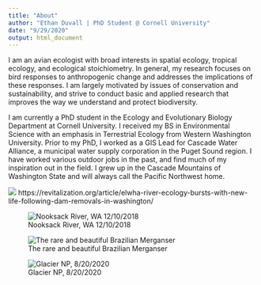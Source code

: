 ```yaml
---
title: "About"
author: "Ethan Duvall | PhD Student @ Cornell University"
date: "9/29/2020"
output: html_document
---
```


I am an avian ecologist with broad interests in spatial ecology, tropical ecology, and ecological stoichiometry. In general, my research focuses on bird responses to anthropogenic change and addresses the implications of these responses. I am largely motivated by issues of conservation and sustainability, and strive to conduct basic and applied research that improves the way we understand and protect biodiversity.

I am currently a PhD student in the Ecology and Evolutionary Biology Department at Cornell University. I received my BS in Environmental Science with an emphasis in Terrestrial Ecology from Western Washington University. Prior to my PhD, I worked as a GIS Lead for Cascade Water Alliance, a municipal water supply corporation in the Puget Sound region. I have worked various outdoor jobs in the past, and find much of my inspiration out in the field. I grew up in the Cascade Mountains of Washington State and will always call the Pacific Northwest home.

![](https://revitalization.org/wp-content/uploads/2016/02/Elwha_Salmon-1050x700.jpg)
https://revitalization.org/article/elwha-river-ecology-bursts-with-new-life-following-dam-removals-in-washington/

![Nooksack River, WA 12/10/2018](C:\Users\ethan\OneDrive\Documents\Github\Repos\website\images\ethan_nooksack.jpg)

![The rare and beautiful Brazilian Merganser](https://cdn.download.ams.birds.cornell.edu/api/v1/asset/181347331/1800)

![Glacier NP, 8/20/2020](C:\Users\ethan\OneDrive\Documents\Github\Repos\website\images\ethan_glacier.jpg)